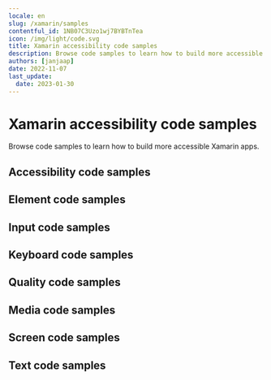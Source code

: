 ```yaml
---
locale: en
slug: /xamarin/samples
contentful_id: 1NB07C3Uzo1wj7BYBTnTea
icon: /img/light/code.svg
title: Xamarin accessibility code samples
description: Browse code samples to learn how to build more accessible Xamarin apps.
authors: [janjaap]
date: 2022-11-07
last_update:
  date: 2023-01-30
---
```


# Xamarin accessibility code samples

Browse code samples to learn how to build more accessible Xamarin apps.

## Accessibility code samples

<LinkList title="List of Xamarin Accessibility Code samples" isHighlighted={true}>
  <LinkListItem
    url="/en/docs/xamarin/samples/accessibility-action"
    title="Accessibility action"
    appearance="link"
    label="Accessibility action on Xamarin"
    description="Accessibility actions provide alternative ways for users of assistive technologies to perform actions."
  />
  <LinkListItem
    url="/en/docs/xamarin/samples/accessibility-announcement"
    title="Accessibility announcement"
    appearance="link"
    label="Accessibility announcement on Xamarin"
    description="Users of assistive technologies should be made aware of important changes in content through accessibility announcements."
  />
  <LinkListItem
    url="/en/docs/xamarin/samples/accessibility-dialog"
    title="Accessibility dialog"
    appearance="link"
    label="Accessibility dialog on Xamarin"
    description="A dialog overlays the screen and offers one or more actions to proceed."
  />
  <LinkListItem
    url="/en/docs/xamarin/samples/accessibility-focus-indicator"
    title="Accessibility focus indicator"
    appearance="link"
    label="Accessibility focus indicator on Xamarin"
    description="Users should know which element has focus when using a keyboard or assistive technology."
  />
  <LinkListItem
    url="/en/docs/xamarin/samples/accessibility-focus"
    title="Accessibility focus"
    appearance="link"
    label="Accessibility focus on Xamarin"
    description="Sometimes you need to programmatically move the accessibility focus to a specific element."
  />
  <LinkListItem
    url="/en/docs/xamarin/samples/accessibility-focusability"
    title="Accessibility focusability"
    appearance="link"
    label="Accessibility focusability on Xamarin"
    description="An element should indicate whether it should be focusable by assistive technologies or not."
  />
  <LinkListItem
    url="/en/docs/xamarin/samples/accessibility-group"
    title="Accessibility group"
    appearance="link"
    label="Accessibility group on Xamarin"
    description="It is easier and quicker for users of assistive technologies to interact with grouped elements."
  />
  <LinkListItem
    url="/en/docs/xamarin/samples/accessibility-hint"
    title="Accessibility hint"
    appearance="link"
    label="Accessibility hint on Xamarin"
    description="An accessibility hint helps users to understand what will happen after performing an action."
  />
  <LinkListItem
    url="/en/docs/xamarin/samples/accessibility-label"
    title="Accessibility label"
    appearance="link"
    label="Accessibility label on Xamarin"
    description="An accessibility label helps users of assistive technologies to identify elements on the screen."
  />
  <LinkListItem
    url="/en/docs/xamarin/samples/accessibility-language"
    title="Accessibility language"
    appearance="link"
    label="Accessibility language on Xamarin"
    description="When content is written in multiple languages, foreign words should ideally be indicated in their respective language."
  />
  <LinkListItem
    url="/en/docs/xamarin/samples/accessibility-link"
    title="Accessibility link"
    appearance="link"
    label="Accessibility link on Xamarin"
    description="Links should be accessible for users of assistive technologies."
  />
  <LinkListItem
    url="/en/docs/xamarin/samples/accessibility-live-region"
    title="Accessibility live region"
    appearance="link"
    label="Accessibility live region on Xamarin"
    description="A live region allows users of assistive technologies to receive updates whenever important information on the screen changes."
  />
  <LinkListItem
    url="/en/docs/xamarin/samples/accessibility-modal"
    title="Accessibility modal"
    appearance="link"
    label="Accessibility modal on Xamarin"
    description="A modal overlays the screen with additional content."
  />
  <LinkListItem
    url="/en/docs/xamarin/samples/accessibility-name"
    title="Accessibility name"
    appearance="link"
    label="Accessibility name on Xamarin"
    description="The accessibility name indicates the name used for interface elements by assistive technologies."
  />
  <LinkListItem
    url="/en/docs/xamarin/samples/accessibility-order"
    title="Accessibility order"
    appearance="link"
    label="Accessibility order on Xamarin"
    description="Assistive technologies try to determine a logical accessibility order based on the placement and properties of the elements on the screen."
  />
  <LinkListItem
    url="/en/docs/xamarin/samples/accessibility-role"
    title="Accessibility role"
    appearance="link"
    label="Accessibility role on Xamarin"
    description="An accessibility role helps users of assistive technologies to understand the purpose of elements on the screen."
  />
  <LinkListItem
    url="/en/docs/xamarin/samples/accessibility-state"
    title="Accessibility state"
    appearance="link"
    label="Accessibility state on Xamarin"
    description="An accessibility state helps users of assistive technologies to understand the state of elements on the screen."
  />
  <LinkListItem
    url="/en/docs/xamarin/samples/accessibility-value"
    title="Accessibility value"
    appearance="link"
    label="Accessibility value on Xamarin"
    description="An accessibility value helps users of assistive technologies to understand the value of elements on the screen."
  />
</LinkList>

## Element code samples

<LinkList title="List of Xamarin Element Code samples" isHighlighted={true}>
  <LinkListItem
    url="/en/docs/xamarin/samples/element-focus-change"
    title="Element focus change"
    appearance="link"
    label="Element focus change on Xamarin"
    description="Whenever an element receives focus, it should not automatically trigger an event which changes context."
  />
  <LinkListItem
    url="/en/docs/xamarin/samples/element-identification"
    title="Element identification"
    appearance="link"
    label="Element identification on Xamarin"
    description="Functionality that is repeated on multiple screens should use consistent identification."
  />
  <LinkListItem
    url="/en/docs/xamarin/samples/element-position"
    title="Element position"
    appearance="link"
    label="Element position on Xamarin"
    description="Components that are repeated on multiple screens should have a consistent position."
  />
</LinkList>

## Input code samples

<LinkList title="List of Xamarin Input Code samples" isHighlighted={true}>
  <LinkListItem
    url="/en/docs/xamarin/samples/input-cancellation"
    title="Input cancellation"
    appearance="link"
    label="Input cancellation on Xamarin"
    description="Users should be able to cancel accidental interaction."
  />
  <LinkListItem
    url="/en/docs/xamarin/samples/input-content-type"
    title="Input content type"
    appearance="link"
    label="Input content type on Xamarin"
    description="Setting the content type for input fields helps user entering data."
  />
  <LinkListItem
    url="/en/docs/xamarin/samples/input-errors"
    title="Input errors"
    appearance="link"
    label="Input errors on Xamarin"
    description="Users should be notified when they make input errors."
  />
  <LinkListItem
    url="/en/docs/xamarin/samples/input-gestures"
    title="Input gestures"
    appearance="link"
    label="Input gestures on Xamarin"
    description="Gesture activated functionality should also be available without the use of gestures."
  />
  <LinkListItem
    url="/en/docs/xamarin/samples/input-instructions"
    title="Input instructions"
    appearance="link"
    label="Input instructions on Xamarin"
    description="When a label might not describe the requested input sufficiently, you should add additional instructions."
  />
  <LinkListItem
    url="/en/docs/xamarin/samples/input-keyboard-type"
    title="Input keyboard type"
    appearance="link"
    label="Input keyboard type on Xamarin"
    description="Setting the keyboard type for input fields helps user entering data."
  />
  <LinkListItem
    url="/en/docs/xamarin/samples/input-label"
    title="Input label"
    appearance="link"
    label="Input label on Xamarin"
    description="Input fields should have labels so that users know what input data is expected."
  />
  <LinkListItem
    url="/en/docs/xamarin/samples/input-motion"
    title="Input motion"
    appearance="link"
    label="Input motion on Xamarin"
    description="Provide an alternative way for actions activated by motion, to allow everyone to use the functionality."
  />
  <LinkListItem
    url="/en/docs/xamarin/samples/input-predictable"
    title="Input predictable"
    appearance="link"
    label="Input predictable on Xamarin"
    description="Whenever a user provides input, there should be no change of context."
  />
</LinkList>

## Keyboard code samples

<LinkList title="List of Xamarin Keyboard Code samples" isHighlighted={true}>
  <LinkListItem
    url="/en/docs/xamarin/samples/keyboard-order"
    title="Keyboard order"
    appearance="link"
    label="Keyboard order on Xamarin"
    description="By adjusting the keyboard order, you can provide a great experience for users that control their device using a hardware keyboard."
  />
  <LinkListItem
    url="/en/docs/xamarin/samples/keyboard-shortcuts"
    title="Keyboard shortcuts"
    appearance="link"
    label="Keyboard shortcuts on Xamarin"
    description="Most people operate their smartphones with touch, but some people use an external keyboard."
  />
</LinkList>

## Quality code samples

<LinkList title="List of Xamarin Quality Code samples" isHighlighted={true}>
  <LinkListItem
    url="/en/docs/xamarin/samples/linting"
    title="Linting"
    appearance="link"
    label="Linting on Xamarin"
    description="Linting is the process of running a tool which analyzes your code for potential errors."
  />
</LinkList>

## Media code samples

<LinkList title="List of Xamarin Media Code samples" isHighlighted={true}>
  <LinkListItem
    url="/en/docs/xamarin/samples/audio-control"
    title="Audio control"
    appearance="link"
    label="Audio control on Xamarin"
    description="Users should be able to control audio whenever it plays automatically."
  />
  <LinkListItem
    url="/en/docs/xamarin/samples/audio-description"
    title="Audio description"
    appearance="link"
    label="Audio description on Xamarin"
    description="Videos should include audio description when important visual details are shown which you cannot hear."
  />
  <LinkListItem
    url="/en/docs/xamarin/samples/live-captions"
    title="Live captions"
    appearance="link"
    label="Live captions on Xamarin"
    description="Captions should be provided in real-time to enable users to understand what is being said in live videos."
  />
  <LinkListItem
    url="/en/docs/xamarin/samples/captions"
    title="Captions"
    appearance="link"
    label="Captions on Xamarin"
    description="Captions should be provided to enable users to understand what is being said in videos."
  />
  <LinkListItem
    url="/en/docs/xamarin/samples/transcript"
    title="Transcript"
    appearance="link"
    label="Transcript on Xamarin"
    description="Videos should contain a transcript to allow users to read what is shown in media, such as a video or podcast."
  />
</LinkList>

## Screen code samples

<LinkList title="List of Xamarin Screen Code samples" isHighlighted={true}>
  <LinkListItem
    url="/en/docs/xamarin/samples/reduced-animations"
    title="Reduced animations"
    appearance="link"
    label="Reduced animations on Xamarin"
    description="Content which conveys a sense of motion can be a barrier for users."
  />
  <LinkListItem
    url="/en/docs/xamarin/samples/contrast"
    title="Contrast"
    appearance="link"
    label="Contrast on Xamarin"
    description="Apps should provide enough contrast between text and its background so that it can be read by people with moderately low vision."
  />
  <LinkListItem
    url="/en/docs/xamarin/samples/dark-mode"
    title="Dark mode"
    appearance="link"
    label="Dark mode on Xamarin"
    description="Dark mode darkens background colors and provides a more comfortable viewing experience in low light."
  />
  <LinkListItem
    url="/en/docs/xamarin/samples/frequent-flashes"
    title="Frequent flashes"
    appearance="link"
    label="Frequent flashes on Xamarin"
    description="Rapidly flashing images or views can cause seizures for some users."
  />
  <LinkListItem
    url="/en/docs/xamarin/samples/descriptive-headers"
    title="Descriptive headers"
    appearance="link"
    label="Descriptive headers on Xamarin"
    description="Screens should have descriptive headers, this helps users find specific content and orient themselves within your app."
  />
  <LinkListItem
    url="/en/docs/xamarin/samples/descriptive-labels"
    title="Descriptive labels"
    appearance="link"
    label="Descriptive labels on Xamarin"
    description="Screens should have descriptive labels, these help users recognize which purpose controls have."
  />
  <LinkListItem
    url="/en/docs/xamarin/samples/screen-orientation"
    title="Screen orientation"
    appearance="link"
    label="Screen orientation on Xamarin"
    description="Apps should adapt to the preferred display orientation of the user."
  />
  <LinkListItem
    url="/en/docs/xamarin/samples/reflow"
    title="Reflow"
    appearance="link"
    label="Reflow on Xamarin"
    description="Content on the screen should reflow based on the users' preferences."
  />
  <LinkListItem
    url="/en/docs/xamarin/samples/search-functionality"
    title="Search functionality"
    appearance="link"
    label="Search functionality on Xamarin"
    description="Users might have difficulty finding a specific screen."
  />
  <LinkListItem
    url="/en/docs/xamarin/samples/skip-content"
    title="Skip content"
    appearance="link"
    label="Skip content on Xamarin"
    description="It can be helpful for users to skip repeated blocks of content."
  />
  <LinkListItem
    url="/en/docs/xamarin/samples/adjustable-timing"
    title="Adjustable timing"
    appearance="link"
    label="Adjustable timing on Xamarin"
    description="Everyone, including people with disabilities, should have adequate time to interact with your app."
  />
  <LinkListItem
    url="/en/docs/xamarin/samples/screen-title"
    title="Screen title"
    appearance="link"
    label="Screen title on Xamarin"
    description="Each screen should have a descriptive title, which helps users with identifying the screen."
  />
</LinkList>

## Text code samples

<LinkList title="List of Xamarin Text Code samples" isHighlighted={true}>
  <LinkListItem
    url="/en/docs/xamarin/samples/bold-text"
    title="Bold text"
    appearance="link"
    label="Bold text on Xamarin"
    description="Apps should use bold text when users have indicated this as a preference in the system settings."
  />
  <LinkListItem
    url="/en/docs/xamarin/samples/text-element"
    title="Text element"
    appearance="link"
    label="Text element on Xamarin"
    description="Always use text elements to display text, unless this is not possible due to styling, such as text logo's."
  />
  <LinkListItem
    url="/en/docs/xamarin/samples/localization"
    title="Localization"
    appearance="link"
    label="Localization on Xamarin"
    description="Assistive technologies, such as the screen reader, use the locale for the pronunciation of utterances."
  />
  <LinkListItem
    url="/en/docs/xamarin/samples/scale-text"
    title="Scale text"
    appearance="link"
    label="Scale text on Xamarin"
    description="Apps should scale text to the size specified by users in the system settings."
  />
  <LinkListItem
    url="/en/docs/xamarin/samples/text-spacing"
    title="Text spacing"
    appearance="link"
    label="Text spacing on Xamarin"
    description="Content should adapt to increased spacing between lines, words, letters, and paragraphs."
  />
  <LinkListItem
    url="/en/docs/xamarin/samples/text-truncation"
    title="Text truncation"
    appearance="link"
    label="Text truncation on Xamarin"
    description="Text should never get truncated in your app, even when users have enlarged their font size."
  />
</LinkList>
